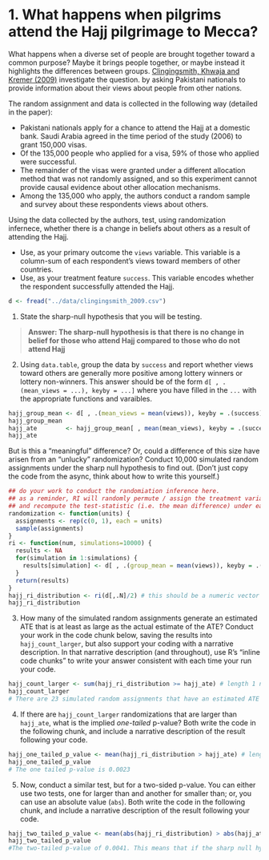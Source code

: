 # 1. What happens when pilgrims attend the Hajj pilgrimage to Mecca? 

What happens when a diverse set of people are brought together toward a common purpose? Maybe it brings people together, or maybe instead it highlights the differences between groups.  [Clingingsmith, Khwaja and Kremer (2009)](https://dash.harvard.edu/handle/1/3659699) investigate the question. by asking Pakistani nationals to provide information about their views about people from other nations. 

The random assignment and data is collected in the following way (detailed in the paper): 

- Pakistani nationals apply for a chance to attend the Hajj at a domestic bank. Saudi Arabia agreed in the time period of the study (2006) to grant 150,000 visas. 
- Of the 135,000 people who applied for a visa, 59% of those who applied were successful. 
- The remainder of the visas were granted under a different allocation method that was not randomly assigned, and so this experiment cannot provide causal evidence about other allocation mechanisms. 
- Among the 135,000 who apply, the authors conduct a random sample and survey about these respondents views about others. 

Using the data collected by the authors, test, using randomization infernece, whether there is a change in beliefs about others as a result of attending the Hajj. 

- Use, as your primary outcome the `views` variable. This variable is a column-sum of each respondent's views toward members of other countries. 
- Use, as your treatment feature `success`. This variable encodes whether the respondent successfully attended the Hajj. 

```r
d <- fread("../data/clingingsmith_2009.csv")
```

1. State the sharp-null hypothesis that you will be testing. 

> **Answer: The sharp-null hypothesis is that there is no change in belief for those who attend Hajj compared to those who do not attend Hajj**

2. Using `data.table`, group the data by `success` and report whether views toward others are generally more positive among lottery winners or lottery non-winners. This answer should be of the form `d[ , .(mean_views = ...), keyby = ...]` where you have filled in the `...` with the appropriate functions and varaibles. 

```r
hajj_group_mean <- d[ , .(mean_views = mean(views)), keyby = .(success)]  # the result should be a data.table with two colums and two rows
hajj_group_mean
hajj_ate        <- hajj_group_mean[ , mean(mean_views), keyby = .(success)][ , diff(V1)] # from the `hajj_group_mean` produce a single, numeric vector that is the ate. check that it is numeric using `class(hajj_ate)`
hajj_ate
```

But is this a "meaningful" difference? Or, could a difference of this size have arisen from an "unlucky" randomization? Conduct 10,000 simulated random assignments under the sharp null hypothesis to find out. (Don't just copy the code from the async, think about how to write this yourself.) 

```r
## do your work to conduct the randomiation inference here.
## as a reminder, RI will randomly permute / assign the treatment variable
## and recompute the test-statistic (i.e. the mean difference) under each permutation
randomization <- function(units) { 
  assignments <- rep(c(0, 1), each = units)
  sample(assignments)
} 
ri <- function(num, simulations=10000) {
  results <- NA   
  for(simulation in 1:simulations) { 
    results[simulation] <- d[ , .(group_mean = mean(views)), keyby = .(randomization(num))][ , diff(group_mean)]
  }
  return(results)
}
hajj_ri_distribution <- ri(d[,.N]/2) # this should be a numeric vector that has a length equal to the number of RI permutations you ran
hajj_ri_distribution
```

3. How many of the simulated random assignments generate an estimated ATE that is at least as large as the actual estimate of the ATE? Conduct your work in the code chunk below, saving the results into `hajj_count_larger`, but also support your coding with a narrative description. In that narrative description (and throughout), use R's "inline code chunks" to write your answer consistent with each time your run your code.  

```r
hajj_count_larger <- sum(hajj_ri_distribution >= hajj_ate) # length 1 numeric vector from comparison of `hajj_ate` and `hajj_ri_distribution`
hajj_count_larger
# There are 23 simulated random assignments that have an estimated ATE that is at least as large as the actual estimated ATE
```

4. If there are `hajj_count_larger` randomizations that are larger than `hajj_ate`, what is the implied *one-tailed* p-value? Both write the code in the following chunk, and include a narrative description of the result following your code.

```r
hajj_one_tailed_p_value <- mean(hajj_ri_distribution > hajj_ate) # length 1 numeric vector 
hajj_one_tailed_p_value
# The one tailed p-value is 0.0023
```

5. Now, conduct a similar test, but for a two-sided p-value. You can either use two tests, one for larger than and another for smaller than; or, you can use an absolute value (`abs`). Both write the code in the following chunk, and include a narrative description of the result following your code. 

```r
hajj_two_tailed_p_value <- mean(abs(hajj_ri_distribution) > abs(hajj_ate)) # length 1 numeric vector 
hajj_two_tailed_p_value
#The two-tailed p-value of 0.0041. This means that if the sharp null hypothesis were true, then it would be possible to see a treatment effect larger than that what is in our experiment in roughly 0.0041 of the possible randomization vectors.
```
 

